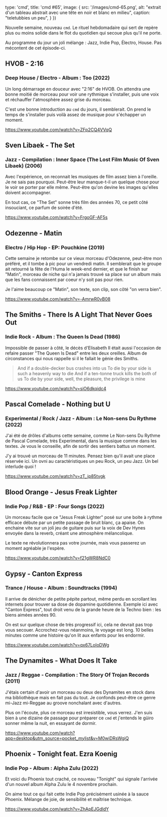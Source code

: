 
  type: 'cmd',
  title: 'cmd #65',
  image: {
    src: '/images/cmd-65.png',
    alt: "extrait d'un tableau abstrait avec une tête en noir et blanc en milieu",
    caption: "teletubbies un peu",
  }
})

Nouvelle semaine, nouveau `cmd`. Le rituel hebdomadaire qui sert de repère plus
ou moins solide dans le flot du quotidien qui secoue plus qu'il ne porte.

Au programme du jour un joli mélange : Jazz, Indie Pop, Électro, House. Pas
mécontent de cet épisode-ci.



## HVOB - 2:16

### Deep House / Electro - Album : Too (2022)

Un long démarrage en douceur avec "2:16" de HVOB. On attendra une bonne moitié
de morceau pour voir une rythmique s'installer, puis une voix et réchauffer
l'atmosphère assez grise du morceau.

C'est une bonne introduction au `cmd` du jours, il semblerait. On prend le
temps de s'installer puis voilà assez de musique pour s'échapper un moment.

https://www.youtube.com/watch?v=ZFp2CQ4VVqQ




## Sven Libaek - The Set

### Jazz - Compilation : Inner Space (The Lost Film Music Of Sven Libaek) (2006)

Avec l'expérience, on reconnait les musiques de film assez bien à l'oreille. Je
ne sais pas pourquoi. Peut-être leur manque-t-il un quelque chose pour le voir
se porter par elle même. Peut-être qu'on devine les images qu'elles doivent
accompagner.

En tout cas, ce "The Set" sonne très film des années 70, ce petit côté
insouciant, ce parfum de soirée d'été.

https://www.youtube.com/watch?v=FrgoGF-AF5s



## Odezenne - Matin

### Electro / Hip Hop - EP: Pouchkine (2019)

Cette semaine je retombe sur ce vieux morceau d'Odezenne, peut-être mon
préféré, et il tombe à pic pour un vendredi matin. Il semblerait que le groupe
ait retourné la fête de l'Huma le week-end dernier, et que le finish sur
"Matin", morceau de niche qui n'a jamais trouvé sa place sur un album mais que
les fans connaissent par coeur n'y soit pas pour rien.

Je l'aime beaucoup ce "Matin", son texte, son clip, son côté "on verra bien".

https://www.youtube.com/watch?v=-AmrwR0vB08



## The Smiths - There Is A Light That Never Goes Out

### Indie Rock - Album : The Queen Is Dead (1986)

Impossible de passer à côté, le décès d'Elisabeth II était aussi l'occasion de
refaire passer "The Queen Is Dead" entre les deux oreilles. Album de
circonstances qui nous rappelle si il le fallait le génie des Smiths.

> And if a double-decker bus crashes into us
To die by your side is such a heavenly way to die And if a ten-tonne truck
kills the both of us To die by your side, well, the pleasure, the privilege is
mine


https://www.youtube.com/watch?v=siO6dkqidc4





## Pascal Comelade - Nothing but U

### Experimental / Rock / Jazz - Album : Le Non-sens Du Rythme (2022)

J'ai été de drôles d'albums cette semaine, comme Le Non-sens Du Rythme de
Pascal Comelade, très Experimental, dans la musique comme dans les textes. Je
vous le conseille, afin de sortir des sentiers battus un moment.

J'y ai trouvé un morceau de 11 minutes. Pensez bien qu'il avait une place
réservée ici. Un ovni au caractéristiques un peu Rock, un peu Jazz. Un bel
interlude quoi !

https://www.youtube.com/watch?v=zT_jp85tvgk



## Blood Orange - Jesus Freak Lighter

### Indie Pop / R&B - EP : Four Songs (2022)

Un morceau facile que ce "Jesus Freak Lighter" posé sur une boite à rythme
efficace débute par un petite passage de bruit blanc, ça apaise. On enchaine
vite sur un joli jeu de guitare puis sur la voix de Dev Hynes envoyée dans la
reverb, créant une atmosphère mélancolique.

Le texte ne révolutionnera pas votre journée, mais vous passerez un moment
agréable je l'espère.

https://www.youtube.com/watch?v=f21gWR8NdC0



## Gypsy - Canton Express

### Trance / House - Album : Soundtracks (1994)

Il arrive de dénicher de petite pépite partout, même perdu en scrollant les
internets pour trouver sa dose de dopamine quotidienne. Exemple ici avec
"Canton Express", tout droit venu de la grande heure de la Techno bien : les
biens aimées années 90.

On est sur quelque chose de très progressif ici, cela ne devrait pas trop vous
secouer. Accrochez-vous néanmoins, le voyage est long. 10 belles minutes comme
une histoire qu'on lit aux enfants pour les endormir.

https://www.youtube.com/watch?v=qx67LoIoDWg



## The Dynamites - What Does It Take

### Jazz / Reggae - Compilation : The Story Of Trojan Records (2011)

J'étais certain d'avoir un morceau ou deux des Dynamites en stock dans ma
bibliothèque mais en fait pas du tout. Je confonds peut-être ce genre mi-Jazz
mi-Reggae au groove nonchalant avec d'autres.

Plus on l'écoute, plus ce morceau est irresistible, vous verrez. J'en suis bien
à une dizaine de passage pour préparer ce `cmd` et j'entends le güiro sonner
même la nuit, en essayant de dormir.

https://www.youtube.com/watch?app=desktop&utm_source=pocket_mylist&v=M0wiDRsWgiQ



## Phoenix - Tonight feat. Ezra Koenig

### Indie Pop - Album : Alpha Zulu (2022)

Et voici du Phoenix tout craché, ce nouveau "Tonight" qui signale l'arrivée
d'un nouvel album Alpha Zulu le 4 novembre prochain.

On aime tout ce qui fait cette Indie Pop précisément usinée à la sauce Phoenix.
Mélange de joie, de sensibilité et maîtrise technique.

https://www.youtube.com/watch?v=ZhApEJGdldY



